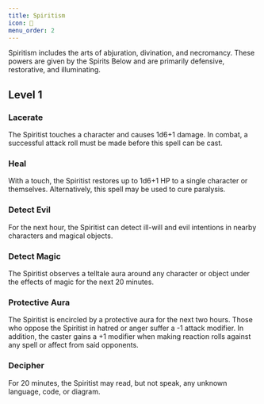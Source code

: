 ```yaml
---
title: Spiritism
icon: 🧿
menu_order: 2
---
```


Spiritism includes the arts of abjuration, divination, and necromancy. These powers are given by the Spirits Below and are primarily defensive, restorative, and illuminating.

## Level 1

### Lacerate

The Spiritist touches a character and causes 1d6+1 damage. In combat, a successful attack roll must be made before this spell can be cast.

### Heal

With a touch, the Spiritist restores up to 1d6+1 HP to a single character or themselves. Alternatively, this spell may be used to cure paralysis.

### Detect Evil

For the next hour, the Spiritist can detect ill-will and evil intentions in nearby characters and magical objects.

### Detect Magic

The Spiritist observes a telltale aura around any character or object under the effects of magic for the next 20 minutes.

### Protective Aura

The Spiritist is encircled by a protective aura for the next two hours. Those who oppose the Spiritist in hatred or anger suffer a -1 attack modifier. In addition, the caster gains a +1 modifier when making reaction rolls against any spell or affect from said opponents.

### Decipher

For 20 minutes, the Spiritist may read, but not speak, any unknown language, code, or diagram.
